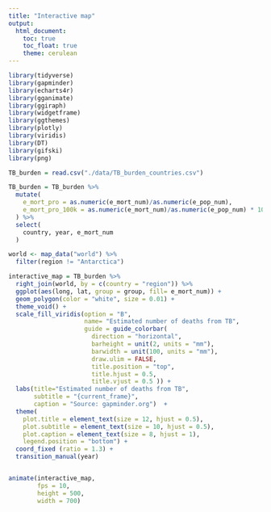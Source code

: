 ```yaml
---
title: "Interactive map"
output: 
  html_document:
    toc: true
    toc_float: true
    theme: cerulean
---
```

```r
library(tidyverse)
library(gapminder)
library(echarts4r)
library(gganimate)
library(ggiraph)
library(widgetframe)
library(ggthemes)
library(plotly)
library(viridis)
library(DT)
library(gifski)
library(png)

```

```r
TB_burden = read.csv("./data/TB_burden_countries.csv")

TB_burden = TB_burden %>%
  mutate(
    e_mort_pro = as.numeric(e_mort_num)/as.numeric(e_pop_num),
    e_mort_pro_100k = as.numeric(e_mort_num)/as.numeric(e_pop_num) * 100000
  ) %>%
  select(
    country, year, e_mort_num
  )

world <- map_data("world") %>%
  filter(region != "Antarctica")
```

```r
interactive_map = TB_burden %>%
  right_join(world, by = c(country = "region")) %>%
  ggplot(aes(long, lat, group = group, fill= e_mort_num)) +
  geom_polygon(color = "white", size = 0.01) +
  theme_void() +
  scale_fill_viridis(option = "B",
                     name= "Estimated number of deaths from TB",
                     guide = guide_colorbar(
                       direction = "horizontal",
                       barheight = unit(2, units = "mm"),
                       barwidth = unit(100, units = "mm"),
                       draw.ulim = FALSE,
                       title.position = "top",
                       title.hjust = 0.5,
                       title.vjust = 0.5 )) +
  labs(title="Estimated number of deaths from TB",
       subtitle = "{current_frame}",
       caption = "Source: gapminder.org")  +
  theme(
    plot.title = element_text(size = 12, hjust = 0.5),
    plot.subtitle = element_text(size = 10, hjust = 0.5),
    plot.caption = element_text(size = 8, hjust = 1),
    legend.position = "bottom") +
  coord_fixed (ratio = 1.3) +
  transition_manual(year)


animate(interactive_map, 
        fps = 10, 
        height = 500, 
        width = 700)
```

